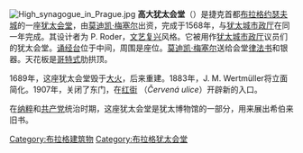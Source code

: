 [[Image:High_synagogue_in_Prague.jpg|thumb]]
'''高大犹太会堂'''（{{lang-cs|Vysoká synagoga}}）是捷克首都[[布拉格|布拉格]][[约瑟夫城_(布拉格)|约瑟夫城]]的一座[[犹太会堂|犹太会堂]]，由[[莫迪凯·梅塞尔|莫迪凯·梅塞尔]]出资，完成于1568年，与[[犹太城市政厅_(布拉格)|犹太城市政厅]]在同一年完成。其设计者为 P. Roder，[[文艺复兴|文艺复兴]]风格。它被用作[[犹太城市政厅_(布拉格)|犹太城市政厅]]议员们的犹太会堂。[[诵经台|诵经台]]位于中间，周围是座位。[[莫迪凯·梅塞尔|莫迪凯·梅塞尔]]送给会堂[[律法书|律法书]]和银器。天花板是[[哥特式|哥特式]]肋拱顶。

1689年，这座犹太会堂毁于[[1689年布拉格大火|大火]]，后来重建。1883年，J. M. Wertmüller将立面简化。1907年，关闭了东门，在[[红街_(布拉格)|红街]] （''Červená ulice''）开辟新的入口。

在[[纳粹|纳粹]]和[[共产党|共产党]]统治时期，这座犹太会堂是犹太博物馆的一部分，用来展出希伯来旧书。

{{coord|50.090|N|14.419|E|display=title|source:cswiki}}

[[Category:布拉格建筑物|Category:布拉格建筑物]]
[[Category:布拉格犹太会堂|Category:布拉格犹太会堂]]
